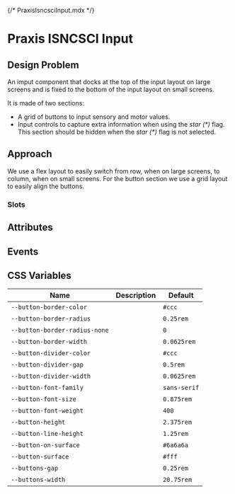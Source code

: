 {/* PraxisIsncsciInput.mdx */}


<Meta of={Stories} />

# Praxis ISNCSCI Input

## Design Problem

An imput component that docks at the top of the input layout on large screens and is fixed to the bottom of the input layout on small screens.

It is made of two sections:

- A grid of buttons to input sensory and motor values.
- Input controls to capture extra information when using the _star (\*)_ flag. This section should be hidden when the _star (\*)_ flag is not selected.

## Approach

We use a flex layout to easily switch from row, when on large screens, to column, when on small screens.
For the button section we use a grid layout to easily align the buttons.

### Slots

## Attributes

## Events

## CSS Variables

<table>
  <thead>
    <tr>
      <th>Name</th>
      <th>Description</th>
      <th>Default</th>
    </tr>
  </thead>
  <tbody>
    <tr>
      <td>
        <code>--button-border-color</code>
      </td>
      <td>&nbsp;</td>
      <td>
        <code>#ccc</code>
      </td>
    </tr>
    <tr>
      <td>
        <code>--button-border-radius</code>
      </td>
      <td>&nbsp;</td>
      <td>
        <code>0.25rem</code>
      </td>
    </tr>
    <tr>
      <td>
        <code>--button-border-radius-none</code>
      </td>
      <td>&nbsp;</td>
      <td>
        <code>0</code>
      </td>
    </tr>
    <tr>
      <td>
        <code>--button-border-width</code>
      </td>
      <td>&nbsp;</td>
      <td>
        <code>0.0625rem</code>
      </td>
    </tr>
    <tr>
      <td>
        <code>--button-divider-color</code>
      </td>
      <td>&nbsp;</td>
      <td>
        <code>#ccc</code>
      </td>
    </tr>
    <tr>
      <td>
        <code>--button-divider-gap</code>
      </td>
      <td>&nbsp;</td>
      <td>
        <code>0.5rem</code>
      </td>
    </tr>
    <tr>
      <td>
        <code>--button-divider-width</code>
      </td>
      <td>&nbsp;</td>
      <td>
        <code>0.0625rem</code>
      </td>
    </tr>
    <tr>
      <td>
        <code>--button-font-family</code>
      </td>
      <td>&nbsp;</td>
      <td>
        <code>sans-serif</code>
      </td>
    </tr>
    <tr>
      <td>
        <code>--button-font-size</code>
      </td>
      <td>&nbsp;</td>
      <td>
        <code>0.875rem</code>
      </td>
    </tr>
    <tr>
      <td>
        <code>--button-font-weight</code>
      </td>
      <td>&nbsp;</td>
      <td>
        <code>400</code>
      </td>
    </tr>
    <tr>
      <td>
        <code>--button-height</code>
      </td>
      <td>&nbsp;</td>
      <td>
        <code>2.375rem</code>
      </td>
    </tr>
    <tr>
      <td>
        <code>--button-line-height</code>
      </td>
      <td>&nbsp;</td>
      <td>
        <code>1.25rem</code>
      </td>
    </tr>
    <tr>
      <td>
        <code>--button-on-surface</code>
      </td>
      <td>&nbsp;</td>
      <td>
        <code>#6a6a6a</code>
      </td>
    </tr>
    <tr>
      <td>
        <code>--button-surface</code>
      </td>
      <td>&nbsp;</td>
      <td>
        <code>#fff</code>
      </td>
    </tr>
    <tr>
      <td>
        <code>--buttons-gap</code>
      </td>
      <td>&nbsp;</td>
      <td>
        <code>0.25rem</code>
      </td>
    </tr>
    <tr>
      <td>
        <code>--buttons-width</code>
      </td>
      <td>&nbsp;</td>
      <td>
        <code>20.75rem</code>
      </td>
    </tr>
  </tbody>
</table>

<Canvas of={Stories.Primary} />
